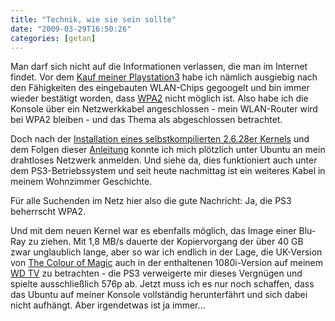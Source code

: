 ```yaml
---
title: "Technik, wie sie sein sollte"
date: "2009-03-29T16:50:26"
categories: [getan]
---
```


Man darf sich nicht auf die Informationen verlassen, die man im Internet findet. Vor dem [Kauf meiner Playstation3](/blog/2008/09/21/kubuntu-runs-my-playstation/) habe ich nämlich ausgiebig nach den Fähigkeiten des eingebauten WLAN-Chips gegoogelt und bin immer wieder bestätigt worden, dass [WPA2](http://de.wikipedia.org/wiki/WPA2) nicht möglich ist. Also habe ich die Konsole über ein Netzwerkkabel angeschlossen - mein WLAN-Router wird bei WPA2 bleiben - und das Thema als abgeschlossen betrachtet.

Doch nach der [Installation eines selbstkompilierten 2.6.28er Kernels](http://psubuntu.com/forums/viewtopic.php?f=4&t=758) und dem Folgen dieser [Anleitung](http://psubuntu.com/forums/viewtopic.php?f=4&t=688) konnte ich mich plötzlich unter Ubuntu an mein drahtloses Netzwerk anmelden. Und siehe da, dies funktioniert auch unter dem PS3-Betriebssystem und seit heute nachmittag ist ein weiteres Kabel in meinem Wohnzimmer Geschichte.

Für alle Suchenden im Netz hier also die gute Nachricht: Ja, die PS3 beherrscht WPA2.

Und mit dem neuen Kernel war es ebenfalls möglich, das Image einer Blu-Ray zu ziehen. Mit 1,8 MB/s dauerte der Kopiervorgang der über 40 GB zwar unglaublich lange, aber so war ich endlich in der Lage, die UK-Version von [The Colour of Magic](/blog/2008/08/17/the-colour-of-magic/) auch in der enthaltenen 1080i-Version auf meinem [WD TV](/blog/2009/02/21/mein-neues-spielzeug/) zu betrachten - die PS3 verweigerte mir dieses Vergnügen und spielte ausschließlich 576p ab. Jetzt muss ich es nur noch schaffen, dass das Ubuntu auf meiner Konsole vollständig herunterfährt und sich dabei nicht aufhängt. Aber irgendetwas ist ja immer...

